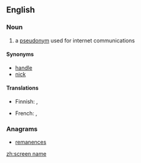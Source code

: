 ==English==
{{wikipedia}}
===Noun===

{{en-noun}}

# a [[pseudonym]] used for internet communications

====Synonyms====
* [[handle]]
* [[nick]]

====Translations====
{{trans-top|a pseudonym used for internet communications}}
* Finnish: {{t|fi|käyttäjänimi}}, {{t+|fi|nimimerkki}}
{{trans-mid}}
* French: {{t+|fr|pseudonyme|m}}, {{t+|fr|alias|m}}
{{trans-bottom}}

===Anagrams===
* [[remanences#English|remanences]]

[[zh:screen name]]